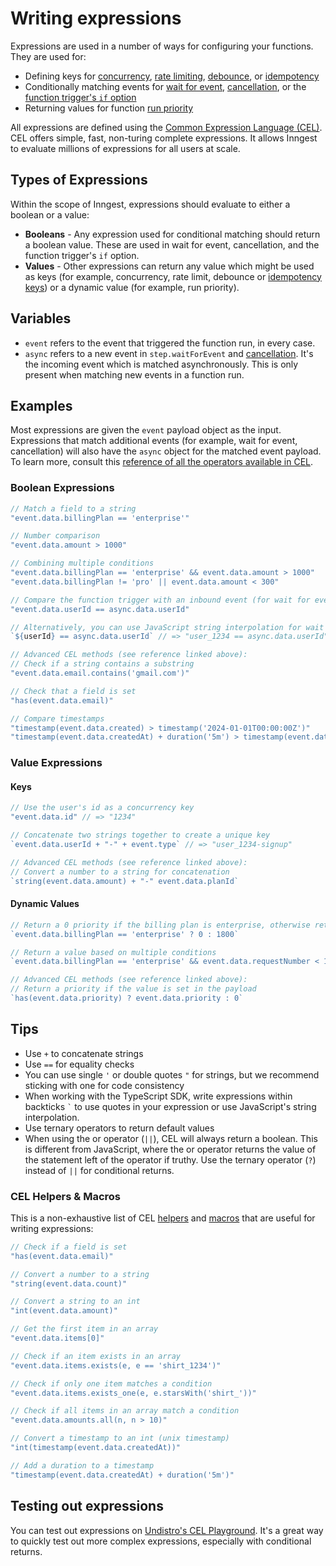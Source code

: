 # Writing expressions

Expressions are used in a number of ways for configuring your functions. They are used for:

* Defining keys for [concurrency](/docs/functions/concurrency), [rate limiting](/docs/reference/functions/rate-limit), [debounce](/docs/reference/functions/debounce), or [idempotency](/docs/guides/handling-idempotency)
* Conditionally matching events for [wait for event](/docs/reference/functions/step-wait-for-event), [cancellation](/docs/guides/cancel-running-functions), or the [function trigger's `if` option](/docs/reference/functions/create#trigger)
* Returning values for function [run priority](/docs/reference/functions/run-priority)

All expressions are defined using the [Common Expression Language (CEL)](https://github.com/google/cel-go). CEL offers simple, fast, non-turing complete expressions. It allows Inngest to evaluate millions of expressions for all users at scale.

## Types of Expressions

Within the scope of Inngest, expressions should evaluate to either a boolean or a value:

* **Booleans** - Any expression used for conditional matching should return a boolean value. These are used in wait for event, cancellation, and the function trigger's `if` option.
* **Values** - Other expressions can return any value which might be used as keys (for example, concurrency, rate limit, debounce or [idempotency keys](/docs/guides/handling-idempotency)) or a dynamic value (for example, run priority).

## Variables

- `event` refers to the event that triggered the function run, in every case.
- `async` refers to a new event in `step.waitForEvent` and [cancellation](/docs/guides/cancel-running-functions).  It's the incoming event which is matched asynchronously.  This is only present when matching new events in a function run.

## Examples

Most expressions are given the `event` payload object as the input. Expressions that match additional events (for example, wait for event, cancellation) will also have the `async` object for the matched event payload. To learn more, consult this [reference of all the operators available in CEL](https://github.com/google/cel-spec/blob/master/doc/langdef.md#list-of-standard-definitions).

### Boolean Expressions

```js
// Match a field to a string
"event.data.billingPlan == 'enterprise'"

// Number comparison
"event.data.amount > 1000"

// Combining multiple conditions
"event.data.billingPlan == 'enterprise' && event.data.amount > 1000"
"event.data.billingPlan != 'pro' || event.data.amount < 300"

// Compare the function trigger with an inbound event (for wait for event or cancellation)
"event.data.userId == async.data.userId"

// Alternatively, you can use JavaScript string interpolation for wait for event
`${userId} == async.data.userId` // => "user_1234 == async.data.userId"

// Advanced CEL methods (see reference linked above):
// Check if a string contains a substring
"event.data.email.contains('gmail.com')"

// Check that a field is set
"has(event.data.email)"

// Compare timestamps
"timestamp(event.data.created) > timestamp('2024-01-01T00:00:00Z')"
"timestamp(event.data.createdAt) + duration('5m') > timestamp(event.data.expireAt)"
```

### Value Expressions

#### Keys

```js
// Use the user's id as a concurrency key
"event.data.id" // => "1234"

// Concatenate two strings together to create a unique key
`event.data.userId + "-" + event.type` // => "user_1234-signup"

// Advanced CEL methods (see reference linked above):
// Convert a number to a string for concatenation
`string(event.data.amount) + "-" event.data.planId`
```

#### Dynamic Values

```js
// Return a 0 priority if the billing plan is enterprise, otherwise return 1800
`event.data.billingPlan == 'enterprise' ? 0 : 1800`

// Return a value based on multiple conditions
`event.data.billingPlan == 'enterprise' && event.data.requestNumber < 10 ? 0 : 1800`

// Advanced CEL methods (see reference linked above):
// Return a priority if the value is set in the payload
`has(event.data.priority) ? event.data.priority : 0`
```

## Tips

* Use `+` to concatenate strings
* Use `==` for equality checks
* You can use single `'` or double quotes `"` for strings, but we recommend sticking with one for code consistency
* When working with the TypeScript SDK, write expressions within backticks `` ` `` to use quotes in your expression or use JavaScript's string interpolation.
* Use ternary operators to return default values
* When using the or operator (`||`), CEL will always return a boolean. This is different from JavaScript, where the or operator returns the value of the statement left of the operator if truthy. Use the ternary operator (`?`) instead of `||` for conditional returns.

### CEL Helpers & Macros

This is a non-exhaustive list of CEL [helpers](https://github.com/google/cel-spec/blob/master/doc/langdef.md#list-of-standard-definitions) and [macros](https://github.com/google/cel-spec/blob/master/doc/langdef.md#macros) that are useful for writing expressions:

```js
// Check if a field is set
"has(event.data.email)"

// Convert a number to a string
"string(event.data.count)"

// Convert a string to an int
"int(event.data.amount)"

// Get the first item in an array
"event.data.items[0]"

// Check if an item exists in an array
"event.data.items.exists(e, e == 'shirt_1234')"

// Check if only one item matches a condition
"event.data.items.exists_one(e, e.starsWith('shirt_'))"

// Check if all items in an array match a condition
"event.data.amounts.all(n, n > 10)"

// Convert a timestamp to an int (unix timestamp)
"int(timestamp(event.data.createdAt))"

// Add a duration to a timestamp
"timestamp(event.data.createdAt) + duration('5m')"
```


## Testing out expressions

You can test out expressions on [Undistro's CEL Playground](https://playcel.undistro.io/). It's a great way to quickly test out more complex expressions, especially with conditional returns.
